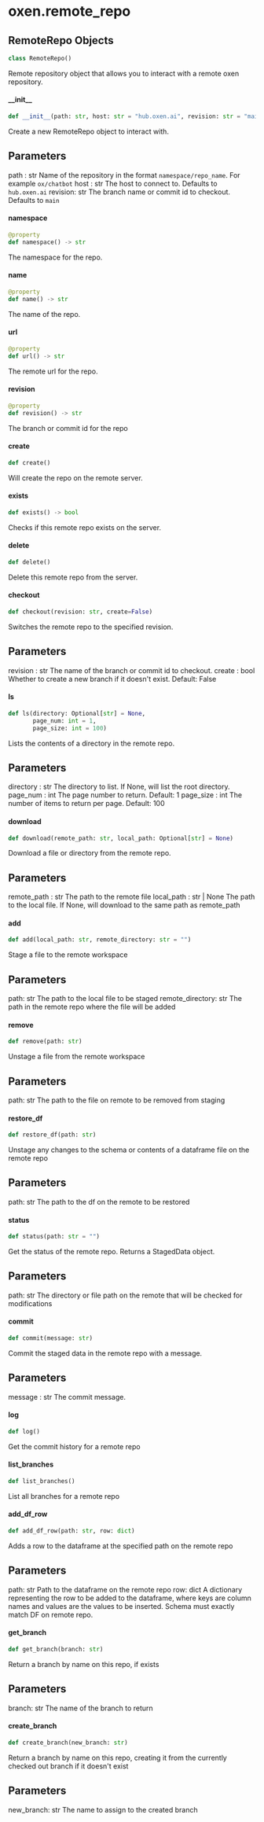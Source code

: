 <a id="oxen.remote_repo"></a>

# oxen.remote\_repo

<a id="oxen.remote_repo.RemoteRepo"></a>

## RemoteRepo Objects

```python
class RemoteRepo()
```

Remote repository object that allows you to interact with a remote oxen repository.

<a id="oxen.remote_repo.RemoteRepo.__init__"></a>

#### \_\_init\_\_

```python
def __init__(path: str, host: str = "hub.oxen.ai", revision: str = "main")
```

Create a new RemoteRepo object to interact with.

Parameters
----------
path : str
    Name of the repository in the format `namespace/repo_name`.
    For example `ox/chatbot`
host : str
    The host to connect to. Defaults to `hub.oxen.ai`
revision: str
    The branch name or commit id to checkout. Defaults to `main`

<a id="oxen.remote_repo.RemoteRepo.namespace"></a>

#### namespace

```python
@property
def namespace() -> str
```

The namespace for the repo.

<a id="oxen.remote_repo.RemoteRepo.name"></a>

#### name

```python
@property
def name() -> str
```

The name of the repo.

<a id="oxen.remote_repo.RemoteRepo.url"></a>

#### url

```python
@property
def url() -> str
```

The remote url for the repo.

<a id="oxen.remote_repo.RemoteRepo.revision"></a>

#### revision

```python
@property
def revision() -> str
```

The branch or commit id for the repo

<a id="oxen.remote_repo.RemoteRepo.create"></a>

#### create

```python
def create()
```

Will create the repo on the remote server.

<a id="oxen.remote_repo.RemoteRepo.exists"></a>

#### exists

```python
def exists() -> bool
```

Checks if this remote repo exists on the server.

<a id="oxen.remote_repo.RemoteRepo.delete"></a>

#### delete

```python
def delete()
```

Delete this remote repo from the server.

<a id="oxen.remote_repo.RemoteRepo.checkout"></a>

#### checkout

```python
def checkout(revision: str, create=False)
```

Switches the remote repo to the specified revision.

Parameters
----------
revision : str
    The name of the branch or commit id to checkout.
create : bool
    Whether to create a new branch if it doesn't exist. Default: False

<a id="oxen.remote_repo.RemoteRepo.ls"></a>

#### ls

```python
def ls(directory: Optional[str] = None,
       page_num: int = 1,
       page_size: int = 100)
```

Lists the contents of a directory in the remote repo.

Parameters
----------
directory : str
    The directory to list. If None, will list the root directory.
page_num : int
    The page number to return. Default: 1
page_size : int
    The number of items to return per page. Default: 100

<a id="oxen.remote_repo.RemoteRepo.download"></a>

#### download

```python
def download(remote_path: str, local_path: Optional[str] = None)
```

Download a file or directory from the remote repo.

Parameters
----------
remote_path : str
    The path to the remote file
local_path : str | None
    The path to the local file. If None, will download to
    the same path as remote_path

<a id="oxen.remote_repo.RemoteRepo.add"></a>

#### add

```python
def add(local_path: str, remote_directory: str = "")
```

Stage a file to the remote workspace

Parameters
----------
path: str
    The path to the local file to be staged
remote_directory: str
    The path in the remote repo where the file will be added

<a id="oxen.remote_repo.RemoteRepo.remove"></a>

#### remove

```python
def remove(path: str)
```

Unstage a file from the remote workspace

Parameters
----------
path: str
    The path to the file on remote to be removed from staging

<a id="oxen.remote_repo.RemoteRepo.restore_df"></a>

#### restore\_df

```python
def restore_df(path: str)
```

Unstage any changes to the schema or contents of a dataframe file
on the remote repo

Parameters
----------
path: str
    The path to the df on the remote to be restored

<a id="oxen.remote_repo.RemoteRepo.status"></a>

#### status

```python
def status(path: str = "")
```

Get the status of the remote repo. Returns a StagedData object.

Parameters
----------
path: str
    The directory or file path on the remote that
    will be checked for modifications

<a id="oxen.remote_repo.RemoteRepo.commit"></a>

#### commit

```python
def commit(message: str)
```

Commit the staged data in the remote repo with a message.

Parameters
----------
message : str
    The commit message.

<a id="oxen.remote_repo.RemoteRepo.log"></a>

#### log

```python
def log()
```

Get the commit history for a remote repo

<a id="oxen.remote_repo.RemoteRepo.list_branches"></a>

#### list\_branches

```python
def list_branches()
```

List all branches for a remote repo

<a id="oxen.remote_repo.RemoteRepo.add_df_row"></a>

#### add\_df\_row

```python
def add_df_row(path: str, row: dict)
```

Adds a row to the dataframe at the specified path on the remote repo

Parameters
----------
path: str
    Path to the dataframe on the remote repo
row: dict
    A dictionary representing the row to be added to the dataframe,
    where keys are column names and values are the values to be inserted.
    Schema must exactly match DF on remote repo.

<a id="oxen.remote_repo.RemoteRepo.get_branch"></a>

#### get\_branch

```python
def get_branch(branch: str)
```

Return a branch by name on this repo, if exists

Parameters
----------
branch: str
    The name of the branch to return

<a id="oxen.remote_repo.RemoteRepo.create_branch"></a>

#### create\_branch

```python
def create_branch(new_branch: str)
```

Return a branch by name on this repo,
creating it from the currently checked out branch if it doesn't exist

Parameters
----------
new_branch: str
    The name to assign to the created branch

